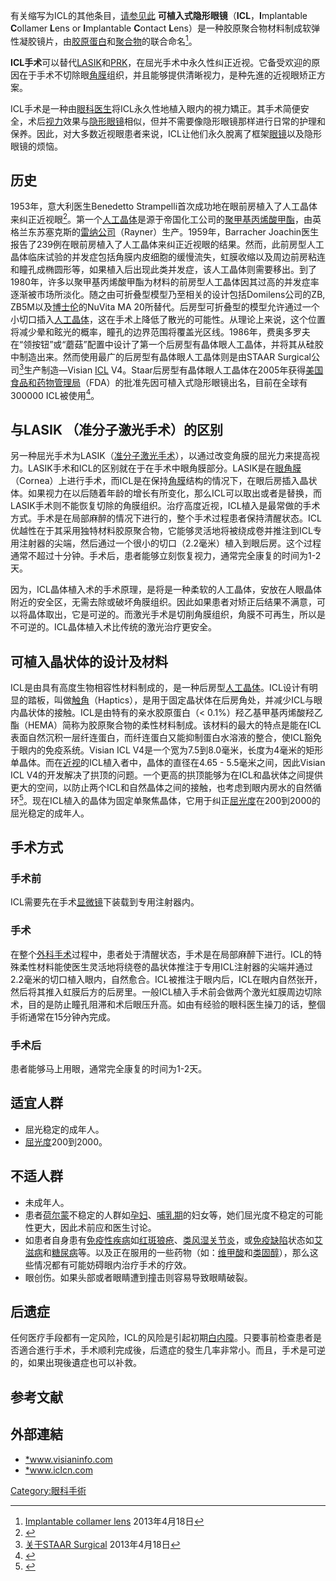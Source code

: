 有关缩写为ICL的其他条目，[[ICL|请参见此]]{{refimprove|time=2013-04-17T09:45:28+00:00}}
{{medical}}
{{Infobox interventions
|  Name        = 可植入式隐形眼镜（ICL）
|  Image       = Visian Implantable Collamer Lens.jpg
|  ICD10       = 
|  ICD9        = {{ICD9proc|13.72}}
|  MeshID      = D054120
|  OPS301      = 5-984
|  OtherCodes  = 
}}
'''可植入式隐形眼镜'''（'''ICL'''，'''I'''mplantable '''C'''ollamer '''L'''ens or '''I'''mplantable '''C'''ontact '''L'''ens）是一种胶原聚合物材料制成软弹性凝胶镜片，由[[胶原蛋白|胶原蛋白]]和[[聚合物|聚合物]]的联合命名<ref>[http://en.wikipedia.org/wiki/Implantable_collamer_lens  Implantable collamer lens] {{Wayback|url=http://en.wikipedia.org/wiki/Implantable_collamer_lens |date=20181113055605 }}2013年4月18日</ref>。

'''ICL手术'''可以替代[[LASIK|LASIK]]和[[PRK|PRK]]，在屈光手术中永久性纠正近视。它备受欢迎的原因在于手术不切除眼[[角膜|角膜]]组织，并且能够提供清晰视力，是种先進的近视眼矫正方案。

ICL手术是一种由[[眼科學|眼科医生]]将ICL永久性地植入眼内的視力矯正。其手术简便安全，术后[[视力|视力]]效果与[[隐形眼镜|隐形眼镜]]相似，但并不需要像隐形眼镜那样进行日常的护理和保养。因此，对大多数近视眼患者来说，ICL让他们永久脫离了框架[[眼镜|眼镜]]以及隐形眼镜的烦恼。

==历史==
1953年，意大利医生Benedetto Strampelli首次成功地在眼前房植入了人工晶体来纠正近视眼<ref>{{cite web|title=1950-1960|url=http://www.rayner.com/history/1950-1960|work=Rayner IOL History|publisher=Rayner|accessdate=Apil 18, 2013|deadurl=yes|archiveurl=https://web.archive.org/web/20120610214054/http://www.rayner.com/history/1950-1960|archivedate=2012-06-10}}</ref>。第一个[[人工晶体|人工晶体]]是源于帝国化工公司的[[聚甲基丙烯酸甲酯|聚甲基丙烯酸甲酯]]，由英格兰东苏塞克斯的[[雷纳公司|雷纳公司]]（Rayner）生产。1959年，Barracher Joachin医生报告了239例在眼前房植入了人工晶体来纠正近视眼的结果。然而，此前房型人工晶体临床试验的并发症包括角膜内皮细胞的缓慢流失，虹膜收缩以及周边前房粘连和瞳孔成椭圆形等，如果植入后出现此类并发症，该人工晶体则需要移出。到了1980年，许多以聚甲基丙烯酸甲酯为材料的前房型人工晶体因其过高的并发症率逐渐被市场所淡化。随之由可折叠型模型乃至相关的设计包括Domilens公司的ZB, ZB5M以及[[博士伦|博士伦]]的NuVita MA 20所替代。后房型可折叠型的模型允许通过一个小切口插入[[人工晶体|人工晶体]]，这在手术上降低了散光的可能性。从理论上来说，这个位置将减少晕和眩光的概率，瞳孔的边界范围将覆盖光区线。1986年，费奥多罗夫在“领按钮”或“蘑菇”配置中设计了第一个后房型有晶体眼人工晶体，并将其从硅胶中制造出来。然而使用最广的后房型有晶体眼人工晶体则是由STAAR Surgical公司<ref>[http://www.iclcn.com/icl/staar.html  关于STAAR Surgical] {{Wayback|url=http://www.iclcn.com/icl/staar.html |date=20170606161251 }}2013年4月18日</ref>生产制造—Visian [[ICL|ICL]] V4。Staar后房型有晶体眼人工晶体在2005年获得[[美国食品和药物管理局|美国食品和药物管理局]]（FDA）的批准先因可植入式隐形眼镜出名，目前在全球有300000 ICL被使用<ref>{{cite web|title=300,000 mark|url=http://ophthalmologytimes.modernmedicine.com/ophthalmologytimes/news/modernmedicine/modern-medicine-news/icl-implantation-hits-300000-mark|3=|accessdate=Apil 18, 2013|archive-url=https://web.archive.org/web/20160306172713/http://ophthalmologytimes.modernmedicine.com/ophthalmologytimes/news/modernmedicine/modern-medicine-news/icl-implantation-hits-300000-mark|archive-date=2016-03-06|dead-url=yes}}</ref>。

==与LASIK （准分子激光手术）的区别==
另一种屈光手术为LASIK（[[准分子激光手术|准分子激光手术]]），以通过改变角膜的屈光力来提高视力。LASIK手术和ICL的区别就在于在手术中眼角膜部分。LASIK是在[[眼角膜|眼角膜]]（Cornea）上进行手术，而ICL是在保持[[角膜|角膜]]结构的情况下，在眼后房插入晶状体。如果视力在以后随着年龄的增长有所变化，那么ICL可以取出或者是替换，而LASIK手术则不能恢复切除的角膜组织。治疗高度近视，ICL植入是最常做的手术方式。手术是在局部麻醉的情况下进行的，整个手术过程患者保持清醒状态。ICL优越性在于其采用独特材料胶原聚合物，它能够灵活地将被绕成卷并推注到ICL专用注射器的尖端，然后通过一个很小的切口（2.2毫米）植入到眼后房。这个过程通常不超过十分钟。手术后，患者能够立刻恢复视力，通常完全康复的时间为1-2天。

因为，ICL晶体植入术的手术原理，是将是一种柔软的人工晶体，安放在人眼晶体附近的安全区，无需去除或破坏角膜组织。因此如果患者对矫正后结果不满意，可以将晶体取出，它是可逆的。而激光手术是切削角膜组织，角膜不可再生，所以是不可逆的。ICL晶体植入术比传统的激光治疗更安全。

==可植入晶状体的设计及材料==
ICL是由具有高度生物相容性材料制成的，是一种后房型[[人工晶体|人工晶体]]。ICL设计有明显的踏板，叫做[[触角|触角]]（Haptics），是用于固定晶状体在后房角处，并减少ICL与眼内晶状体的接触。ICL是由特有的亲水胶原蛋白（< 0.1%）羟乙基甲基丙烯酸羟乙酯（HEMA）简称为胶原聚合物的柔性材料制成。该材料的最大的特点是能在ICL表面自然沉积一层纤连蛋白，而纤连蛋白又能抑制蛋白水溶液的整合，使ICL豁免于眼内的免疫系统。Visian ICL V4是一个宽为7.5到8.0毫米，长度为4毫米的矩形单晶体。而在[[近视|近视]]的ICL植入者中，晶体的直径在4.65 - 5.5毫米之间，因此Visian ICL V4的开发解决了拱顶的问题。一个更高的拱顶能够为在ICL和晶状体之间提供更大的空间，以防止两个ICL和自然晶体之间的接触，也考虑到眼内房水的自然循环<ref>{{cite web|title=Matched population comparison of the Visian Implantable Collamer Lens and standard LASIK for myopia of -3.00 to -7.88 diopters|url=http://www.ncbi.nlm.nih.gov/pubmed/17598571|accessdate=Apil 18, 2013}}</ref>。现在ICL植入的晶体为固定单聚焦晶体，它用于纠正[[屈光度|屈光度]]在200到2000的屈光稳定的成年人。

==手术方式==

===手术前===
ICL需要先在手术[[显微镜|显微镜]]下装载到专用注射器内。

===手术===
在整个[[外科學|外科手术]]过程中，患者处于清醒状态，手术是在局部麻醉下进行。ICL的特殊柔性材料能使医生灵活地将绕卷的晶状体推注于专用ICL注射器的尖端并通过2.2毫米的切口植入眼内，自然愈合。ICL被推注于眼内后，ICL在眼内自然张开，然后将其推入虹膜后方的后房里。一般ICL植入手术前会做两个激光虹膜周边切除术，目的是防止瞳孔阻滞和术后眼压升高。如由有经验的眼科医生操刀的话，整個手術通常在15分钟內完成。

===手术后===
患者能够马上用眼，通常完全康复的时间为1-2天。

==适宜人群==
* 屈光稳定的成年人。
* [[屈光度|屈光度]]200到2000。

==不适人群==
* 未成年人。
* 患者[[荷尔蒙|荷尔蒙]]不稳定的人群如[[孕妇|孕妇]]、[[母乳餵養|哺乳期]]的妇女等，她们屈光度不稳定的可能性更大，因此术前应和医生讨论。
* 如患者自身患有[[免疫性疾病|免疫性疾病]]如[[红斑狼疮|红斑狼疮]]、[[类风湿关节炎|类风湿关节炎]]，或[[免疫缺陷|免疫缺陷]]状态如[[艾滋病|艾滋病]]和[[糖尿病|糖尿病]]等。以及正在服用的一些药物（如：[[维甲酸|维甲酸]]和[[类固醇|类固醇]]），那么这些情况都有可能妨碍眼内治疗手术的疗效。
* 眼创伤。如果头部或者眼睛遭到撞击则容易导致眼睛破裂。

==后遗症==
任何医疗手段都有一定风险，ICL的风险是引起初期[[白内障|白内障]]。只要事前检查患者是否適合進行手术，手术顺利完成後，后遗症的發生几率非常小。而且，手术是可逆的，如果出現後遺症也可以补救。

==参考文献==
{{Reflist}}

== 外部連結 ==
* [http://www.visianinfo.com *www.visianinfo.com] {{Wayback|url=http://www.visianinfo.com/ |date=20160309192538 }}
* [http://www.iclcn.com *www.iclcn.com] {{Wayback|url=http://www.iclcn.com/ |date=20200326063837 }}

{{:ICD-10-H1}}

[[Category:眼科手術|Category:眼科手術]]